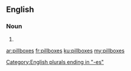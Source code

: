==English==

===Noun===
{{head|en|plural}}

# {{plural of|pillbox|lang=en|nocat=1}}

[[Category:English plurals ending in "-es"]]

[[ar:pillboxes]]
[[fr:pillboxes]]
[[ku:pillboxes]]
[[my:pillboxes]]